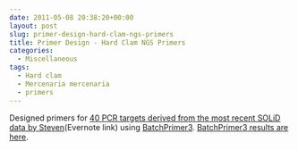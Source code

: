 ```yaml
---
date: 2011-05-08 20:38:20+00:00
layout: post
slug: primer-design-hard-clam-ngs-primers
title: Primer Design - Hard Clam NGS Primers
categories:
  - Miscellaneous
tags:
  - Hard clam
  - Mercenaria mercenaria
  - primers
---
```


Designed primers for [40 PCR targets derived from the most recent SOLiD data by Steven](https://www.evernote.com/shard/s10/sh/ca7365f7-b580-439f-83f6-20523692dd73/d6cdc0d65d5d15d0fc1707b8e5801ead)(Evernote link) using [BatchPrimer3](http://probes.pw.usda.gov/batchprimer3/). [BatchPrimer3 results are here](https://spreadsheets.google.com/spreadsheet/ccc?hl=en&key=tlVtoeW4JVAfJOquTACLfAQ&authkey=CK31yKsG&hl=en#).

